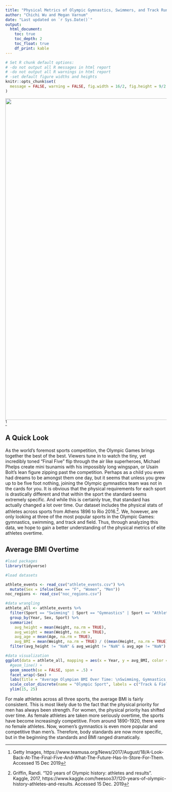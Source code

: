 ```yaml
---
title: "Physical Metrics of Olympic Gymnastics, Swimmers, and Track Runners"
author: "Chichi Wu and Megan Varnum"
date: "Last updated on `r Sys.Date()`"
output:
  html_document:
    toc: true
    toc_depth: 2
    toc_float: true
    df_print: kable
---
```


<!--
Comments in HTML are like this! 
-->

```r
# Set R chunk default options:
# -do not output all R messages in html report
# -do not output all R warnings in html report
# -set default figure widths and heights
knitr::opts_chunk$set(
  message = FALSE, warning = FALSE, fig.width = 16/2, fig.height = 9/2
)
```


![](final_five.jpg){ width=1000px }  ^[Getty Images,  https://www.teamusa.org/News/2017/August/18/A-Look-Back-At-The-Final-Five-And-What-The-Future-Has-In-Store-For-Them. Accessed 15 Dec 2019]

\n

## A Quick Look

As the world’s foremost sports competition, the Olympic Games brings together the best of the best. Viewers tune in to watch the tiny, yet incredibly toned “Final Five” flip through the air like superheroes, Michael Phelps create mini tsunamis with his impossibly long wingspan, or Usain Bolt’s lean figure zipping past the competition. Perhaps as a child you even had dreams to be amongst them one day, but it seems that unless you grew up to be five foot nothing, joining the Olympic gymnastics team was not in the cards for you. It is obvious that the physical requirements for each sport is drastically different and that within the sport the standard seems extremely specific. And while this is certainly true, that standard has actually changed a lot over time. Our dataset includes the physical stats of athletes across sports from Athens 1896 to Rio 2016.^[Griffin, Randi. "120 years of Olympic history: athletes and results". Kaggle, 2017,  https://www.kaggle.com/heesoo37/120-years-of-olympic-history-athletes-and-results. Accessed 15 Dec. 2019]. We, however, are only looking at three of the most popular sports in the Olympic Games: gymnastics, swimming, and track and field. Thus, through analyzing this data, we hope to gain a better understanding of the physical metrics of elite athletes overtime. 


## Average BMI Overtime

```r
#load packages
library(tidyverse)

#load datasets

athlete_events <- read_csv("athlete_events.csv") %>% 
  mutate(Sex = ifelse(Sex == "F", "Women", "Men"))
noc_regions <- read_csv("noc_regions.csv")

#data wrangling
athlete_all <- athlete_events %>% 
  filter(Sport == "Swimming" | Sport == "Gymnastics" | Sport == "Athletics") %>% 
  group_by(Year, Sex, Sport) %>% 
  summarize(
    avg_height = mean(Height, na.rm = TRUE),
    avg_weight = mean(Weight, na.rm = TRUE),
    avg_age = mean(Age, na.rm = TRUE), 
    avg_BMI = mean(Weight, na.rm = TRUE) / ((mean(Height, na.rm = TRUE) / 100)*(mean(Height, na.rm = TRUE) / 100)))%>% 
  filter(avg_height != "NaN" & avg_weight != "NaN" & avg_age != "NaN")

#data visualization
ggplot(data = athlete_all, mapping = aes(x = Year, y = avg_BMI, color = Sport)) +
  #geom_line() +
  geom_smooth(se = FALSE, span = .5) +
  facet_wrap(~Sex) +
  labs(title = "Average Olympian BMI Over Time: \nSwimming, Gymnastics, Track & Field", y = "Average BMI") +
  scale_color_discrete(name = "Olympic Sport", labels = c("Track & Field", "Gymnastics", "Swimming")) +
  ylim(15, 25) 

```
   
For male athletes across all three sports, the average BMI is fairly consistent. This is most likely due to the fact that the physical priority for men has always been strength. For women, the physical priority has shifted over time. As female athletes are taken more seriously overtime, the sports have become increasingly competitive. From around 1890-1920, there were no female athletes. Now, women’s gymnastics is even more popular and competitive than men’s. Therefore, body standards are now more specific, but in the beginning the standards and BMI ranged dramatically. 


